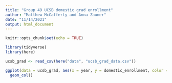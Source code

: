 ```yaml
---
title: "Group 49 UCSB domestic grad enrollment"
author: "Matthew McCafferty and Anna Zauner"
date: "11/14/2021"
output: html_document
---
```


```r
knitr::opts_chunk$set(echo = TRUE)

library(tidyverse)
library(here)

```

```r
ucsb_grad <- read_csv(here("data", "ucsb_grad_data.csv"))
```
```r
ggplot(data = ucsb_grad, aes(x = year, y = domestic_enrollment, color = ethnicity))+
  geom_col()
```

